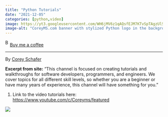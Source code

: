 ```yaml
---
title: "Python Tutorials"
date: "2021-12-05"
categories: [python,video]
image: https://yt3.googleusercontent.com/WH6jMV6z1qAQsfEJM7KTvSpTAgzUlSZNtui8utjKqjR6UgvN2vDi4czfuqk5VPUlbuO58eZu=w2276-fcrop64=1,00005a57ffffa5a8-k-c0xffffffff-no-nd-rj
image-alt: "CoreyMS.com banner with stylized Python logo in the background and YouTube play button icon on the right side."
---
```


<link href="https://fonts.googleapis.com/css?family=Cookie" rel="stylesheet"><a class="bmc-button" target="_blank" href="https://www.buymeacoffee.com/JoscelinRocha">![Buy me a coffee](https://cdn.buymeacoffee.com/buttons/bmc-new-btn-logo.svg){alt="Buy me a coffee" width="15" height="21"}Buy me a coffee</a>

------------------------------------------------------------------------

By [Corey Schafer](https://www.youtube.com/c/Coreyms/featured)

**Excerpt from site:** "This channel is focused on creating tutorials and walkthroughs for software developers, programmers, and engineers. We cover topics for all different skill levels, so whether you are a beginner or have many years of experience, this channel will have something for you."

1.  Link to the video tutorials here: <https://www.youtube.com/c/Coreyms/featured>

![](https://yt3.googleusercontent.com/WH6jMV6z1qAQsfEJM7KTvSpTAgzUlSZNtui8utjKqjR6UgvN2vDi4czfuqk5VPUlbuO58eZu=w2276-fcrop64=1,00005a57ffffa5a8-k-c0xffffffff-no-nd-rj){fig-alt="CoreyMS.com banner with stylized Python logo in the background and YouTube play button icon on the right side."}
